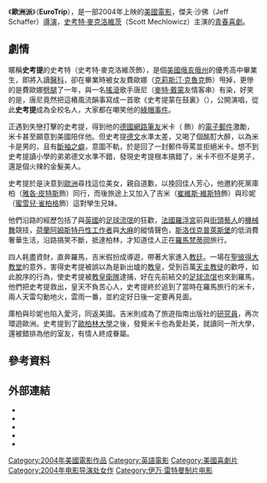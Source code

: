 {{noteTA
|T=zh-hans:欧洲性旅行;zh-hant:三仔歐洲團;zh-tw:歐洲派;
|1=zh-hans:欧洲性旅行;zh-hant:三仔歐洲團;zh-tw:歐洲派;
}}
{{Infobox film
| name           = 三仔歐洲團
| original_name  = EuroTrip
| image          = 
| image_size     = 
| alt            = 
| caption        = Theatrical release poster
| director       = [[Jeff_Schaffer|Jeff Schaffer]]<ref name=afi>{{cite web|url=http://www.afi.com/members//catalog/DetailView.aspx?s=&Movie=63058|title=Eurotrip|work=[[AFI_Catalog_of_Feature_Films|AFI Catalog of Feature Films]]|accessdate=2017-08-05|archive-date=2017-08-06|archive-url=https://web.archive.org/web/20170806065134/http://www.afi.com/members//catalog/DetailView.aspx?s=&Movie=63058|dead-url=no}}</ref>
| producer       = {{plainlist|
* [[亞歷·柏格|亞歷·柏格]]
* [[David_Mandel|David Mandel]]
* Daniel Goldberg
* Jackie Marcus
}}
| writer         = {{Plainlist| 
* Jeff Schaffer
* 亞歷·柏格
* David Mandel
}}
| starring       = {{Plainlist| 
* [[Scott_Mechlowicz|Scott Mechlowicz]]
* [[Jacob_Pitts|Jacob Pitts]]
* [[Michelle_Trachtenberg|Michelle Trachtenberg]]
* [[Travis_Wester|Travis Wester]] <!-- main cast only here -->
}}
| music          = [[James_L._Venable|James L. Venable]]
| cinematography = [[David_Eggby|David Eggby]]
| editing        = Roger Bondelli
| studio         = [[The_Montecito_Picture_Company|The Montecito Picture Company]]<ref name=afi/>
| distributor    = [[DreamWorks|DreamWorks Pictures]]<ref name=afi/>
| released       = {{Film date|2004|02|20}}
| runtime        = 92 minutes<ref name=afi/>
| country        = United States<ref name=afi/>
| language       = English<ref name=afi/><!-- primary language only -->
| budget         = $25 million
| gross          = $20.8 million
| cn_name        = 欧洲性旅行
| hk_name        = 三仔歐洲團
| tw_name        = 歐洲派（歐洲任我行）
}}
《'''歐洲派'''》（'''EuroTrip'''），是一部2004年上映的[[美國電影|美國電影]]，傑夫·沙佛（Jeff Schaffer）[[導演|導演]]，[[史考特·麥克洛維茨|史考特·麥克洛維茨]]（Scott Mechlowicz）主演的[[青春喜劇|青春喜劇]]。

==劇情==
暱稱'''史考提'''的史考特（史考特·麥克洛維茨飾），是個[[美國|美國]][[俄亥俄州|俄亥俄州]]的優秀高中畢業生，即將入讀[[醫科|醫科]]，卻在畢業時被女友費歐娜（[[克莉斯汀·克魯克|克莉斯汀·克魯克]]飾）甩掉，更慘的是費歐娜[[劈腿|劈腿]]了一年，與一名[[搖滾|搖滾]]歌手唐尼（[[麥特·戴蒙|麥特·戴蒙]]友情客串）有染，好笑的是，唐尼竟然把這樁風流韻事寫成一首歌《史考提蒙在鼓裏》（{{link-en|Scotty Doesn't Know}}），公開演唱，從此'''史考提'''成為全校名人，大家都在嘲笑他的[[綠帽|綠帽事件]]。

正遇到失戀打擊的史考提，得到他的[[德國|德國]][[網路|網路]][[筆友|筆友]]米卡（{{link-en|潔西卡·包爾斯|Jessica_Boehrs}} 飾）的[[電子郵件|電子郵件]]激勵，米卡甚至願意到美國陪伴他。但史考提[[德文|德文]]水準太差，又喝了個酩酊大醉，以為米卡是男的，且有[[男同性戀|斷袖之癖]]，意圖不軌，於是回了一封郵件辱罵並拒絕米卡。想不到史考提讀小學的弟弟德文水準不錯，發現史考提根本搞錯了，米卡不但不是男子，還是個火辣的金髮美人。

史考提於是決意到[[歐洲|歐洲]]尋找這位美女，親自道歉，以挽回佳人芳心，他邀約死黨庫柏（[[雅各·皮特斯|雅各·皮特斯]]飾）同行，而後旅途上又加入了吉米（[[崔維斯·維斯特|崔維斯·維斯特]]飾）與珍妮（[[蜜雪兒·雀柏格|蜜雪兒·雀柏格]]飾）這對孿生兄妹。

他們沿路的經歷包括了與[[英國|英國]]的[[足球流氓|足球流氓]]的狂歡，[[法國|法國]][[羅浮宮|羅浮宮]]前與[[街頭藝人|街頭藝人]]的[[機械舞|機械舞]]競技，[[荷蘭|荷蘭]][[阿姆斯特丹|阿姆斯特丹]][[性工作者|性工作者]]與[[大麻|大麻]]的縱情聲色，[[斯洛伐克|斯洛伐克]][[普萊斯堡|普萊斯堡]]的低消費奢華生活，沿路搞笑不斷，抵達柏林，才知道佳人正在[[羅馬|羅馬]][[梵蒂岡|梵蒂岡]]旅行。

四人耗盡資財，直奔羅馬，吉米假扮成導遊，帶著大家進入[[教廷|教廷]]。一場在[[聖彼得大教堂|聖彼得大教堂]]的意外，害得史考提被誤以為是新出爐的[[教皇|教皇]]，受到百萬[[天主教徒|天主教徒]]的歡呼，如此脫序的行為，使史考提被[[瑞士近衛隊|教皇衛隊]]逮捕，好在先前結交的[[足球流氓|足球流氓]]也來到羅馬，他們把史考提救出，皇天不負苦心人，史考提終於追到了當時在羅馬旅行的米卡，兩人天雷勾動地火，雲雨一番，並約定好日後一定要再見面。

庫柏與珍妮也陷入愛河，同返美國。吉米則成為了旅遊指南出版社的[[研究員|研究員]]，再次環遊歐洲。史考提到了[[歐柏林大學|歐柏林大學]]之後，發覺米卡也為愛赴美，就讀同一所大學，還被錯排為他的室友，有情人終成眷屬。

==參考資料==
{{reflist}}

==外部連結==
* {{IMDb title|0356150}}
* {{allrovi movie|296452}}
* {{mojo title|eurotrip}}
* {{rotten-tomatoes|eurotrip}}
* {{metacritic film|eurotrip}}

[[Category:2004年美國電影作品|Category:2004年美國電影作品]]
[[Category:英語電影|Category:英語電影]]
[[Category:美國喜劇片|Category:美國喜劇片]]
[[Category:2004年电影导演处女作|Category:2004年电影导演处女作]]
[[Category:伊万·雷特曼制片电影|Category:伊万·雷特曼制片电影]]
